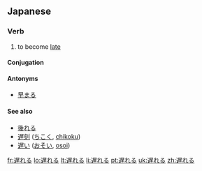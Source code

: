 ==Japanese==
{{ja-kanjitab|遅}}

===Verb===
{{ja-verb|kk|type=2|tr=intrans|hira=おくれる|rom=okureru}}

# to become [[late]]

====Conjugation====
{{ja-ichi|遅れ|おくれ|okure}}

====Antonyms====
* [[早まる]]

====See also====
* [[後れる]]
* [[遅刻]] ([[ちこく]], [[chikoku]])
* [[遅い]] ([[おそい]], [[osoi]])

[[fr:遅れる]]
[[lo:遅れる]]
[[lt:遅れる]]
[[li:遅れる]]
[[pt:遅れる]]
[[uk:遅れる]]
[[zh:遅れる]]